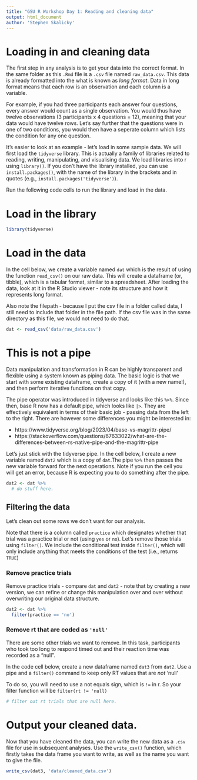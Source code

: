 ```yaml
---
title: "GSU R Workshop Day 1: Reading and cleaning data"
output: html_document
author: 'Stephen Skalicky'
---
```


# Loading in and cleaning data
The first step in any analysis is to get your data into the correct format. In the same folder as this `.Rmd` file is a `.csv` file named `raw_data.csv`. This data is already formatted into the what is known as *long format*. Data in long format means that each row is an observation and each column is a variable.

For example, if you had three participants each answer four questions, every answer would count as a single observation. You would thus have twelve observations (3 participants x 4 questions = 12), meaning that your data would have twelve rows. Let's say further that the questions were in one of two conditions, you would then have a seperate column which lists the condition for any one question. 

It's easier to look at an example - let's load in some sample data. We will first load the `tidyverse` library. This is actually a family of libraries related to reading, writing, manipulating, and visualising data. We load libraries into r using `library()`. If you don't have the library installed, you can use `install.packages()`, with the name of the library in the brackets and in quotes (e.g., `install.packages('tidyverse')`). 

Run the following code cells to run the library and load in the data. 

# Load in the library
```r
library(tidyverse)
```

# Load in the data

In the cell below, we create a variable named `dat` which is the result of using the function `read_csv()` on our raw data. This will create a dataframe (or, tibble), which is a tabular format, similar to a spreadsheet. After loading the data, look at it in the R Studio viewer - note its structure and how it represents long format.

Also note the filepath - because I put the csv file in a folder called data, I still need to include that folder in the file path. If the csv file was in the same directory as this file, we would not need to do that. 
 
```r
dat <- read_csv('data/raw_data.csv')
```

# This is not a pipe
Data manipulation and transformation in R can be highly transparent and flexible using a system known as piping data. The basic logic is that we start with some existing dataframe, create a copy of it (with a new name!), and then perform iterative functions on that copy. 

The pipe operator was introduced in tidyverse and looks like this `%>%`. Since then, base R now has a default pipe, which looks like `|>`. They are effectively equivalent in terms of their basic job - passing data from the left to the right. There are however some differences you might be interested in:

  - https://www.tidyverse.org/blog/2023/04/base-vs-magrittr-pipe/
  - https://stackoverflow.com/questions/67633022/what-are-the-differences-between-rs-native-pipe-and-the-magrittr-pipe

Let's just stick with the tidyverse pipe. In the cell below, I create a new variable named `dat2` which is a copy of `dat`.The pipe `%>%` then passes the new variable forward for the next operations. Note if you run the cell you will get an error, because R is expecting you to do something after the pipe. 

```r
dat2 <- dat %>%
  # do stuff here. 
```

## Filtering the data
Let's clean out some rows we don't want for our analysis. 

Note that there is a column called `practice` which designates whether that trial was a practice trial or not (using `yes` or `no`). Let's remove those trials using `filter()`. We include the conditional test inside `filter()`, which will only include anything that meets the conditions of the test (i.e., returns `TRUE`)


### Remove practice trials

Remove practice trials - compare `dat` and `dat2`
- note that by creating a new version, we can refine or change this manipulation over and over without overwriting our original data structure. 


```r
dat2 <- dat %>%
  filter(practice == 'no')
```

### Remove rt that are coded as `'null'`

There are some other trials we want to remove. In this task, participants who took too long to respond timed out and their reaction time was recorded as a "null". 

In the code cell below, create a new dataframe named `dat3` from `dat2`. Use a pipe and a `filter()` command to keep only RT values that are *not* 'null'

To do so, you will need to use a not equals sign, which is `!=` in r. So your filter function will be `filter(rt != 'null)`

```r
# filter out rt trials that are null here. 


```


# Output your cleaned data. 

Now that you have cleaned the data, you can write the new data as a `.csv` file for use in subsequent analyses. Use the `write_csv()` function, which firstly takes the data frame you want to write, as well as the name you want to give the file. 

```r
write_csv(dat3, 'data/cleaned_data.csv')
```